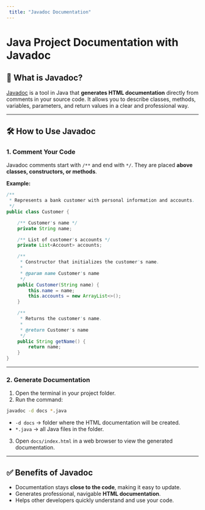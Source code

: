 ```yaml
---
 title: "Javadoc Documentation"
---
```


# Java Project Documentation with Javadoc

## 📄 What is Javadoc?

[Javadoc](https://docs.oracle.com/en/java/javase/17/docs/specs/javadoc/doc-comment-spec.html) is a tool in Java that **generates HTML documentation** directly from comments in your source code. It allows you to describe classes, methods, variables, parameters, and return values in a clear and professional way.

***

## 🛠 How to Use Javadoc

### 1. Comment Your Code

Javadoc comments start with `/**` and end with `*/`. They are placed **above classes, constructors, or methods**.

**Example:**

```java
/**
 * Represents a bank customer with personal information and accounts.
 */
public class Customer {

    /** Customer's name */
    private String name;

    /** List of customer's accounts */
    private List<Account> accounts;

    /**
     * Constructor that initializes the customer's name.
     *
     * @param name Customer's name
     */
    public Customer(String name) {
        this.name = name;
        this.accounts = new ArrayList<>();
    }

    /**
     * Returns the customer's name.
     *
     * @return Customer's name
     */
    public String getName() {
        return name;
    }
}
```

***

### 2. Generate Documentation

1. Open the terminal in your project folder.
2. Run the command:

```bash
javadoc -d docs *.java
```

* `-d docs` → folder where the HTML documentation will be created.
* `*.java` → all Java files in the folder.

3. Open `docs/index.html` in a web browser to view the generated documentation.

***

## ✅ Benefits of Javadoc

* Documentation stays **close to the code**, making it easy to update.
* Generates professional, navigable **HTML documentation**.
* Helps other developers quickly understand and use your code.

